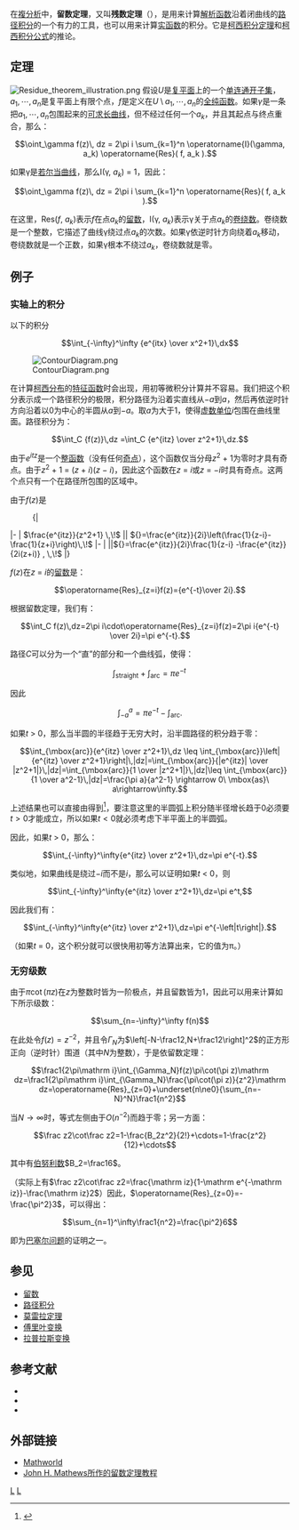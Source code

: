 {{Complex analysis sidebar}}
在[[複分析|複分析]]中，'''留数定理'''，又叫'''残数定理'''（{{lang-en|Residue theorem}}），是用来计算[[解析函数|解析函数]]沿着闭曲线的[[曲线积分|路径积分]]的一个有力的工具，也可以用来计算[[实函数|实函数]]的积分。它是[[柯西积分定理|柯西积分定理]]和[[柯西积分公式|柯西积分公式]]的推论。

==定理==
[[File:Residue_theorem_illustration.png|left]]
假设<math>U</math>是[[复平面|复平面]]上的一个[[单连通|单连通]][[开子集|开子集]]，<math>a_1, \cdots, a_n</math>是复平面上有限个点，<math>f</math>是定义在<math>U\setminus{a_1, \cdots, a_n}</math>的[[全纯函数|全纯函数]]。如果<math>\gamma</math>是一条把<math>a_1, \cdots, a_n</math>包围起来的[[可求长曲线|可求长曲线]]，但不经过任何一个<math>a_k</math>，并且其起点与终点重合，那么：

:<math>\oint_\gamma f(z)\, dz =
2\pi i \sum_{k=1}^n \operatorname{I}(\gamma, a_k) 
\operatorname{Res}( f, a_k ). </math>

如果γ是[[若尔当曲线定理|若尔当曲线]]，那么I(γ, ''a''<sub>''k''</sub>) = 1，因此：
:<math>\oint_\gamma f(z)\, dz =
2\pi i \sum_{k=1}^n \operatorname{Res}( f, a_k ). </math>

在这里，Res(''f'', ''a''<sub>''k''</sub>)表示''f''在点''a''<sub>''k''</sub>的[[留数|留数]]，I(γ, ''a''<sub>''k''</sub>)表示γ关于点''a''<sub>''k''</sub>的[[卷绕数|卷绕数]]。卷绕数是一个整数，它描述了曲线γ绕过点''a''<sub>''k''</sub>的次数。如果γ依逆时针方向绕着''a''<sub>''k''</sub>移动，卷绕数就是一个正数，如果γ根本不绕过''a''<sub>''k''</sub>，卷绕数就是零。 

==例子==
===实轴上的积分===
以下的积分

:<math>\int_{-\infty}^\infty {e^{itx} \over x^2+1}\,dx</math>

[[File:ContourDiagram.png|right]]

在计算[[柯西分布|柯西分布]]的[[特征函数_(概率论)|特征函数]]时会出现，用初等微积分计算并不容易。我们把这个积分表示成一个路径积分的极限，积分路径为沿着实直线从−''a''到''a''，然后再依逆时针方向沿着以0为中心的半圆从''a''到−''a''。取''a''为大于1，使得[[虚数单位|虚数单位]]''i''包围在曲线里面。路径积分为：

:<math>\int_C {f(z)}\,dz =\int_C {e^{itz} \over z^2+1}\,dz.</math>

由于''e''<sup>''itz''</sup>是一个[[整函数|整函数]]（没有任何[[奇点_(几何)|奇点]]），这个函数仅当分母''z''<sup>2</sup> + 1为零时才具有奇点。由于''z''<sup>2</sup> + 1 = (''z'' + ''i'')(''z'' − ''i'')，因此这个函数在''z'' = ''i''或''z'' = −''i''时具有奇点。这两个点只有一个在路径所包围的区域中。

由于''f''(''z'')是 

:{|
|-
| <math>\frac{e^{itz}}{z^2+1} \,\!</math> || <math>{}=\frac{e^{itz}}{2i}\left(\frac{1}{z-i}-\frac{1}{z+i}\right)\,\!</math>
|-
| ||<math>{}=\frac{e^{itz}}{2i}\frac{1}{z-i} -\frac{e^{itz}}{2i(z+i)} , \,\!</math>
|}

''f''(''z'')在''z'' = ''i''的[[留数|留数]]是：

:<math>\operatorname{Res}_{z=i}f(z)={e^{-t}\over 2i}.</math>

根据留数定理，我们有：

:<math>\int_C f(z)\,dz=2\pi i\cdot\operatorname{Res}_{z=i}f(z)=2\pi i{e^{-t} \over 2i}=\pi e^{-t}.</math>

路径''C''可以分为一个“直”的部分和一个曲线弧，使得：

:<math>\int_{\mbox{straight}}+\int_{\mbox{arc}}=\pi e^{-t}\,</math>

因此

:<math>\int_{-a}^a =\pi e^{-t}-\int_{\mbox{arc}}.</math>

如果''t'' > 0，那么当半圆的半径趋于无穷大时，沿半圆路径的积分趋于零：

:<math>\int_{\mbox{arc}}{e^{itz} \over z^2+1}\,dz \leq  \int_{\mbox{arc}}\left|{e^{itz} \over z^2+1}\right|\,|dz|=\int_{\mbox{arc}}{|e^{itz}| \over |z^2+1|}\,|dz|=\int_{\mbox{arc}}{1 \over |z^2+1|}\,|dz|\leq \int_{\mbox{arc}}{1 \over a^2-1}\,|dz|=\frac{\pi a}{a^2-1}
\rightarrow 0\ \mbox{as}\ a\rightarrow\infty.</math>

上述结果也可以直接由{{le|Jordan%27s_lemma||Jordan引理}}得到<ref>{{cite book|author1=史济怀|author2=刘太顺|title=复变函数|date=1998-12-01|publisher=中国科学技术大学出版社|location=合肥|isbn=9787312009990}}</ref>，要注意这里的半圆弧上积分随半径增长趋于0必须要<math>t>0</math>才能成立，所以如果<math>t<0</math>就必须考虑下半平面上的半圆弧。

因此，如果''t'' > 0，那么：

:<math>\int_{-\infty}^\infty{e^{itz} \over z^2+1}\,dz=\pi e^{-t}.</math>

类似地，如果曲线是绕过−''i''而不是''i''，那么可以证明如果''t'' < 0，则

:<math>\int_{-\infty}^\infty{e^{itz} \over z^2+1}\,dz=\pi e^t,</math>

因此我们有：

:<math>\int_{-\infty}^\infty{e^{itz} \over z^2+1}\,dz=\pi e^{-\left|t\right|}.</math>

（如果''t'' = 0，这个积分就可以很快用初等方法算出来，它的值为π。）

===无穷级数===
由于<math>\pi\cot(\pi z)</math>在<math>z</math>为整数时皆为一阶极点，并且留数皆为<math>1</math>，因此可以用来计算如下所示级数：

:<math>\sum_{n=-\infty}^\infty f(n)</math>

在此处令<math>f(z)=z^{-2}</math>，并且令<math>\Gamma_N</math>为<math>\left[-N-\frac12,N+\frac12\right]^2</math>的正方形正向（逆时针）围道（其中<math>N</math>为整数），于是依留数定理：

:<math>\frac1{2\pi\mathrm i}\int_{\Gamma_N}f(z)\pi\cot(\pi z)\mathrm dz=\frac1{2\pi\mathrm i}\int_{\Gamma_N}\frac{\pi\cot(\pi z)}{z^2}\mathrm dz=\operatorname{Res}_{z=0}+\underset{n\ne0}{\sum_{n=-N}^N}\frac1{n^2}</math>

当<math>N\to\infty</math>时，等式左侧由于<math>O(n^{-2})</math>而趋于零；另一方面：

:<math>\frac z2\cot\frac z2=1-\frac{B_2z^2}{2!}+\cdots=1-\frac{z^2}{12}+\cdots</math>

其中有[[伯努利数|伯努利数]]<math>B_2=\frac16</math>。

（实际上有<math>\frac z2\cot\frac z2=\frac{\mathrm iz}{1-\mathrm e^{-\mathrm iz}}-\frac{\mathrm iz}2</math>）因此，<math>\operatorname{Res}_{z=0}=-\frac{\pi^2}3</math>，可以得出：

:<math>\sum_{n=1}^\infty\frac1{n^2}=\frac{\pi^2}6</math>

即为[[巴塞尔问题|巴塞尔问题]]的证明之一。

==参见==
* [[留数|留数]]
* [[曲线积分|路径积分]]
* [[莫雷拉定理|莫雷拉定理]]
* [[傅里叶变换|傅里叶变换]]
* [[拉普拉斯变换|拉普拉斯变换]]

==参考文献==
{{reflist}}
* {{citation|authorlink=Lars Ahlfors|first = Lars|last = Ahlfors|title = Complex Analysis|publisher = McGraw Hill|year = 1979|ISBN = 0-07-085008-9}}
* {{citation|first=Dragoslav|last=Mitronivić|first2=Jovan|last2=Kečkić|title=The Cauchy method of residues: Theory and applications|publisher=D. Reidel Publishing Company|year=1984|ISBN=90-277-1623-4}}
* {{citation|authorlink=Ernst Leonard Lindelöf|first = Ernst|last=Lindelöf|title=Le calcul des résidus et ses applications à la théorie des fonctions|publisher=Editions Jacques Gabay|year=1905|publication-date=1989|ISBN=2-87647-060-8}}

==外部链接==
* [http://mathworld.wolfram.com/ResidueTheorem.html Mathworld] {{Wayback|url=http://mathworld.wolfram.com/ResidueTheorem.html |date=20080712013718 }}
* [https://web.archive.org/web/20070109061346/http://math.fullerton.edu/mathews/c2003/ResidueCalcMod.html John H. Mathews所作的留数定理教程]

[[Category:复分析|L]]
[[Category:数学定理|L]]